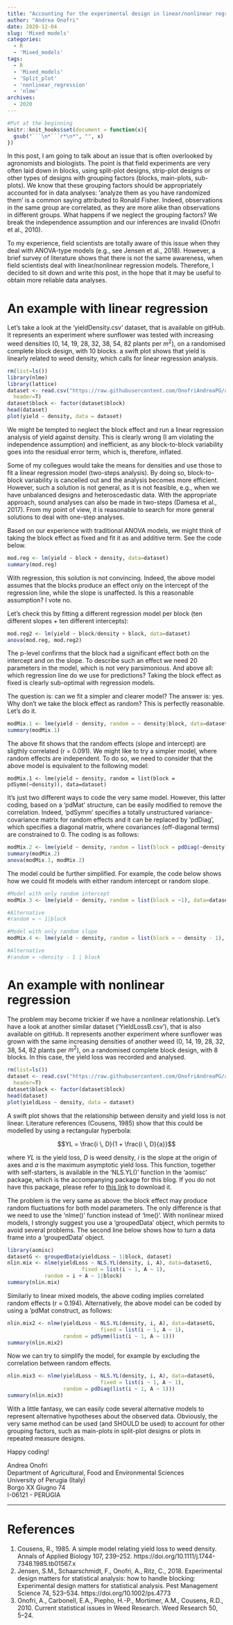 ```yaml
---
title: "Accounting for the experimental design in linear/nonlinear regression analyses"
author: "Andrea Onofri"
date: 2020-12-04
slug: 'Mixed models'
categories:
  - R
  - 'Mixed_models'
tags:
  - R
  - 'Mixed_models'
  - 'Split_plot'
  - 'nonlinear_regression'
  - 'nlme'
archives:
  - 2020
---
```


```r
#Put at the beginning
knitr::knit_hooks$set(document = function(x){ 
  gsub("```\n*```r*\n*", "", x) 
})
```


In this post, I am going to talk about an issue that is often overlooked by agronomists and biologists. The point is that field experiments are very often laid down in blocks, using split-plot designs, strip-plot designs or other types of designs with grouping factors (blocks, main-plots, sub-plots). We know that these grouping factors should be appropriately accounted for in data analyses: 'analyze them as you have randomized them' is a common saying attributed to Ronald Fisher. Indeed, observations in the same group are correlated, as they are more alike than observations in different groups. What happens if we neglect the grouping factors? We break the independence assumption and our inferences are invalid (Onofri et al., 2010).

To my experience, field scientists are totally aware of this issue when they deal with ANOVA-type models (e.g., see Jensen et al., 2018). However, a brief survey of literature shows that there is not the same awareness, when field scientists deal with linear/nonlinear regression models. Therefore, I decided to sit down and write this post, in the hope that it may be useful to obtain more reliable data analyses.

# An example with linear regression

Let's take a look at the 'yieldDensity.csv' dataset, that is available on gitHub. It represents an experiment where sunflower was tested with increasing weed densities (0, 14, 19, 28, 32, 38, 54, 82 plants per $m^2$), on a randomised complete block design, with 10 blocks. a swift plot shows that yield is linearly related to weed density, which calls for linear regression analysis.


```r
rm(list=ls())
library(nlme)
library(lattice)
dataset <- read.csv("https://raw.githubusercontent.com/OnofriAndreaPG/agroBioData/master/yieldDensityB.csv",
  header=T)
dataset$block <- factor(dataset$block)
head(dataset)
plot(yield ~ density, data = dataset)
```


We might be tempted to neglect the block effect and run a linear regression analysis of yield against density. This is clearly wrong (I am violating the independence assumption) and inefficient, as any block-to-block variability goes into the residual error term, which is, therefore, inflated.

Some of my collegues would take the means for densities and use those to fit a linear regression model (two-steps analysis). By doing so, block-to-block variability is cancelled out and the analysis becomes more efficient. However, such a solution is not general, as it is not feasible, e.g., when we have unbalanced designs and heteroscedastic data. With the appropriate approach, sound analyses can also be made in two-steps (Damesa et al., 2017). From my point of view, it is reasonable to search for more general solutions to deal with one-step analyses.

Based on our experience with traditional ANOVA models, we might think of taking the block effect as fixed and fit it as and additive term. See the code below.

```r
mod.reg <- lm(yield ~ block + density, data=dataset)
summary(mod.reg)
```

With regression, this solution is not convincing. Indeed, the above model assumes that the blocks produce an effect only on the intercept of the regression line, while the slope is unaffected. Is this a reasonable assumption? I vote no.

Let's check this by fitting a different regression model per block (ten different slopes + ten different intercepts):


```r
mod.reg2 <- lm(yield ~ block/density + block, data=dataset)
anova(mod.reg, mod.reg2)
```

The p-level confirms that the block had a significant effect both on the intercept and on the slope. To describe such an effect we need 20 parameters in the model, which is not very parsimonious. And above all: which regression line do we use for predictions? Taking the block effect as fixed is clearly sub-optimal with regression models.

The question is: can we fit a simpler and clearer model? The answer is: yes. Why don't we take the block effect as random? This is perfectly reasonable. Let's do it.


```r
modMix.1 <- lme(yield ~ density, random = ~ density|block, data=dataset)
summary(modMix.1)
```

The above fit shows that the random effects (slope and intercept) are sligthly correlated (r = 0.091). We might like to try a simpler model, where random effects are independent. To do so, we need to consider that the above model is equivalent to the following model:

```
modMix.1 <- lme(yield ~ density, random = list(block = pdSymm(~density)), data=dataset)
```

It's just two different ways to code the very same model. However, this latter coding, based on a 'pdMat' structure, can be easily modified to remove the correlation. Indeed, 'pdSymm' specifies a totally unstructured variance-covariance matrix for random effects and it can be replaced by 'pdDiag', which specifies a diagonal matrix, where covariances (off-diagonal terms) are constrained to 0. The coding is as follows:


```r
modMix.2 <- lme(yield ~ density, random = list(block = pdDiag(~density)), data=dataset)
summary(modMix.2)
anova(modMix.1, modMix.2)
```

The model could be further simplified. For example, the code below shows how we could fit models with either random intercept or random slope.

```r
#Model with only random intercept
modMix.3 <- lme(yield ~ density, random = list(block = ~1), data=dataset)

#Alternative
#random = ~ 1|block

#Model with only random slope
modMix.4 <- lme(yield ~ density, random = list(block = ~ density - 1), data=dataset)

#Alternative
#random = ~density - 1 | block
```

# An example with nonlinear regression

The problem may become trickier if we have a nonlinear relationship. Let's have a look at another similar dataset ('YieldLossB.csv'), that is also available on gitHub. It represents another experiment where  sunflower was grown with the same increasing densities of another weed (0, 14, 19, 28, 32, 38, 54, 82 plants per $m^2$), on a randomised complete block design, with 8 blocks. In this case, the yield loss was recorded and analysed.
  

```r
rm(list=ls())
dataset <- read.csv("https://raw.githubusercontent.com/OnofriAndreaPG/agroBioData/master/YieldLossB.csv",
  header=T)
dataset$block <- factor(dataset$block)
head(dataset)
plot(yieldLoss ~ density, data = dataset)
```

A swift plot shows that the relationship between density and yield loss is not linear. Literature references (Cousens, 1985) show that this could be modelled by using a rectangular hyperbola:

$$YL = \frac{i \, D}{1 + \frac{i \, D}{a}}$$

where $YL$ is the yield loss, $D$ is weed density, $i$ is the slope at the origin of axes and $a$ is the maximum asymptotic yield loss. This function, together with self-starters, is available in the 'NLS.YL()' function in the 'aomisc' package, which is the accompanying package for this blog. If you do not have this package, please refer to [this link](https://www.statforbiology.com/rpackages/) to download it.

The problem is the very same as above: the block effect may produce random fluctuations for both model parameters. The only difference is that we need to use the 'nlme()' function instead of 'lme()'. With nonlinear mixed models, I strongly suggest you use a 'groupedData' object, which permits to avoid several problems. The second line below shows how to turn a data frame into a 'groupedData' object.
 

```r
library(aomisc)
datasetG <- groupedData(yieldLoss ~ 1|block, dataset)
nlin.mix <- nlme(yieldLoss ~ NLS.YL(density, i, A), data=datasetG, 
						fixed = list(i ~ 1, A ~ 1),
            random = i + A ~ 1|block)
summary(nlin.mix)
```

Similarly to linear mixed models, the above coding implies correlated random effects (r = 0.194). Alternatively, the above model can be coded by using a 'pdMat construct, as follows:


```r
nlin.mix2 <- nlme(yieldLoss ~ NLS.YL(density, i, A), data=datasetG, 
						      fixed = list(i ~ 1, A ~ 1),
                  random = pdSymm(list(i ~ 1, A ~ 1)))
summary(nlin.mix2)
```

Now we can try to simplify the model, for example by excluding the correlation between random effects.

```r
nlin.mix3 <- nlme(yieldLoss ~ NLS.YL(density, i, A), data=datasetG, 
						      fixed = list(i ~ 1, A ~ 1),
                  random = pdDiag(list(i ~ 1, A ~ 1)))
summary(nlin.mix3)
```


With a little fantasy, we can easily code several alternative models to represent alternative hypotheses about the observed data. Obviously, the very same method can be used (and SHOULD be used) to account for other grouping factors, such as main-plots in split-plot designs or plots in repeated measure designs.

Happy coding!


Andrea Onofri   
Department of Agricultural, Food and Environmental Sciences   
University of Perugia (Italy)    
Borgo XX Giugno 74    
I-06121 - PERUGIA    

---

# References

1. Cousens, R., 1985. A simple model relating yield loss to weed density. Annals of Applied Biology 107, 239–252. https://doi.org/10.1111/j.1744-7348.1985.tb01567.x
2. Jensen, S.M., Schaarschmidt, F., Onofri, A., Ritz, C., 2018. Experimental design matters for statistical analysis: how to handle blocking: Experimental design matters for statistical analysis. Pest Management Science 74, 523–534. https://doi.org/10.1002/ps.4773
3. Onofri, A., Carbonell, E.A., Piepho, H.-P., Mortimer, A.M., Cousens, R.D., 2010. Current statistical issues in Weed Research. Weed Research 50, 5–24.




